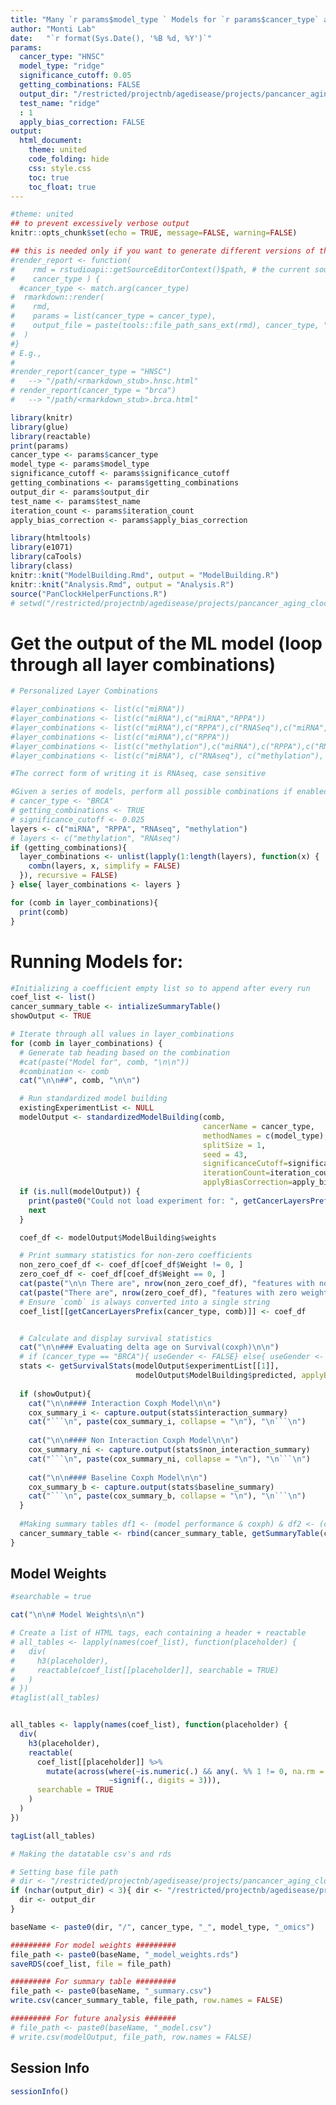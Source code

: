 ```yaml
---
title: "Many `r params$model_type ` Models for `r params$cancer_type` across layers"
author: "Monti Lab"
date:   "`r format(Sys.Date(), '%B %d, %Y')`"
params: 
  cancer_type: "HNSC"
  model_type: "ridge"
  significance_cutoff: 0.05
  getting_combinations: FALSE
  output_dir: "/restricted/projectnb/agedisease/projects/pancancer_aging_clocks/results/debug"
  test_name: "ridge"
  : 1
  apply_bias_correction: FALSE
output:
  html_document:
    theme: united
    code_folding: hide
    css: style.css
    toc: true
    toc_float: true
---
```


```r
#theme: united
## to prevent excessively verbose output
knitr::opts_chunk$set(echo = TRUE, message=FALSE, warning=FALSE)
```

```r
## this is needed only if you want to generate different versions of the output html
#render_report <- function(
#    rmd = rstudioapi::getSourceEditorContext()$path, # the current source file
#    cancer_type ) {
  #cancer_type <- match.arg(cancer_type)
#  rmarkdown::render(
#    rmd,
#    params = list(cancer_type = cancer_type),
#    output_file = paste(tools::file_path_sans_ext(rmd), cancer_type, "html", sep = ".")
#  )
#}
# E.g.,
#
#render_report(cancer_type = "HNSC") 
#   --> "/path/<rmarkdown_stub>.hnsc.html"
# render_report(cancer_type = "brca") 
#   --> "/path/<rmarkdown_stub>.brca.html"
```

```r
library(knitr)
library(glue)
library(reactable)
print(params)
cancer_type <- params$cancer_type
model_type <- params$model_type
significance_cutoff <- params$significance_cutoff
getting_combinations <- params$getting_combinations
output_dir <- params$output_dir
test_name <- params$test_name
iteration_count <- params$iteration_count
apply_bias_correction <- params$apply_bias_correction

library(htmltools) 
library(e1071) 
library(caTools) 
library(class)
knitr::knit("ModelBuilding.Rmd", output = "ModelBuilding.R")
knitr::knit("Analysis.Rmd", output = "Analysis.R")
source("PanClockHelperFunctions.R")
# setwd("/restricted/projectnb/agedisease/projects/pancancer_aging_clocks/scripts/GitCore/scripts")
```

# Get the output of the ML model (loop through all layer combinations)
```r
# Personalized Layer Combinations

#layer_combinations <- list(c("miRNA"))
#layer_combinations <- list(c("miRNA"),c("miRNA","RPPA"))
#layer_combinations <- list(c("miRNA"),c("RPPA"),c("RNASeq"),c("miRNA","RPPA"),c("miRNA","RNASeq"),c("RNASeq","RPPA"), c("miRNA","RPPA","RNAseq")) #w/o methylation
#layer_combinations <- list(c("miRNA"),c("RPPA"))
#layer_combinations <- list(c("methylation"),c("miRNA"),c("RPPA"),c("RNAseq"),c("miRNA","RPPA"),c("miRNA","RNAseq"),c("RNAseq","RPPA"), c("miRNA","RPPA","RNAseq"))
#layer_combinations <- list(c("miRNA"), c("RNAseq"), c("methylation"), c("miRNA","RNAseq"), c("miRNA","methylation"))

#The correct form of writing it is RNAseq, case sensitive

#Given a series of models, perform all possible combinations if enabled
# cancer_type <- "BRCA"
# getting_combinations <- TRUE
# significance_cutoff <- 0.025
layers <- c("miRNA", "RPPA", "RNAseq", "methylation")
# layers <- c("methylation", "RNAseq")
if (getting_combinations){
  layer_combinations <- unlist(lapply(1:length(layers), function(x) {
    combn(layers, x, simplify = FALSE)
  }), recursive = FALSE)
} else{ layer_combinations <- layers }

for (comb in layer_combinations){
  print(comb)
}

```
# Running Models for: {.tabset}
```r
#Initializing a coefficient empty list so to append after every run
coef_list <- list()
cancer_summary_table <- intializeSummaryTable()
showOutput <- TRUE

# Iterate through all values in layer_combinations
for (comb in layer_combinations) {
  # Generate tab heading based on the combination
  #cat(paste("Model for", comb, "\n\n"))
  #combination <- comb
  cat("\n\n##", comb, "\n\n")

  # Run standardized model building
  existingExperimentList <- NULL
  modelOutput <- standardizedModelBuilding(comb,
                                           cancerName = cancer_type,
                                           methodNames = c(model_type),
                                           splitSize = 1,
                                           seed = 43,
                                           significanceCutoff=significance_cutoff,
                                           iterationCount=iteration_count,
                                           applyBiasCorrection=apply_bias_correction)
  if (is.null(modelOutput)) { 
    print(paste0("Could not load experiment for: ", getCancerLayersPrefix(cancer_type, comb)))
    next
  }

  coef_df <- modelOutput$ModelBuilding$weights

  # Print summary statistics for non-zero coefficients
  non_zero_coef_df <- coef_df[coef_df$Weight != 0, ]
  zero_coef_df <- coef_df[coef_df$Weight == 0, ]
  cat(paste("\n\n There are", nrow(non_zero_coef_df), "features with non-zero weights in this model.\n\n"))
  cat(paste("There are", nrow(zero_coef_df), "features with zero weight in this model.\n\n"))
  # Ensure `comb` is always converted into a single string
  coef_list[[getCancerLayersPrefix(cancer_type, comb)]] <- coef_df


  # Calculate and display survival statistics
  cat("\n\n### Evaluating delta age on Survival(coxph)\n\n")
  # if (cancer_type == "BRCA"){ useGender <- FALSE} else{ useGender <- TRUE }
  stats <- getSurvivalStats(modelOutput$experimentList[[1]],
                            modelOutput$ModelBuilding$predicted, applyBiasCorrection=apply_bias_correction)
  
  if (showOutput){
    cat("\n\n#### Interaction Coxph Model\n\n")
    cox_summary_i <- capture.output(stats$interaction_summary)
    cat("```\n", paste(cox_summary_i, collapse = "\n"), "\n```\n")
    
    cat("\n\n#### Non Interaction Coxph Model\n\n")
    cox_summary_ni <- capture.output(stats$non_interaction_summary)
    cat("```\n", paste(cox_summary_ni, collapse = "\n"), "\n```\n")
    
    cat("\n\n#### Baseline Coxph Model\n\n")
    cox_summary_b <- capture.output(stats$baseline_summary)
    cat("```\n", paste(cox_summary_b, collapse = "\n"), "\n```\n")
  }
  
  #Making summary tables df1 <- (model performance & coxph) & df2 <- (coefficients and model weight)
  cancer_summary_table <- rbind(cancer_summary_table, getSummaryTable(comb, modelOutput, stats, params=params))
}
```
## Model Weights
```r
#searchable = true

cat("\n\n# Model Weights\n\n")

# Create a list of HTML tags, each containing a header + reactable
# all_tables <- lapply(names(coef_list), function(placeholder) {
#   div(
#     h3(placeholder),
#     reactable(coef_list[[placeholder]], searchable = TRUE)
#   )
# })
#taglist(all_tables)


all_tables <- lapply(names(coef_list), function(placeholder) {
  div(
    h3(placeholder),
    reactable(
      coef_list[[placeholder]] %>% 
        mutate(across(where(~is.numeric(.) && any(. %% 1 != 0, na.rm = TRUE)), 
                      ~signif(., digits = 3))),
      searchable = TRUE
    )
  )
})

tagList(all_tables)
```

```r
# Making the datatable csv's and rds

# Setting base file path
# dir <- "/restricted/projectnb/agedisease/projects/pancancer_aging_clocks/scripts/GitCore/results/"
if (nchar(output_dir) < 3){ dir <- "/restricted/projectnb/agedisease/projects/pancancer_aging_clocks/scripts/GitCore/results" } else{
  dir <- output_dir
}

baseName <- paste0(dir, "/", cancer_type, "_", model_type, "_omics")

######### For model weights #########
file_path <- paste0(baseName, "_model_weights.rds")
saveRDS(coef_list, file = file_path)

######### For summary table #########
file_path <- paste0(baseName, "_summary.csv")
write.csv(cancer_summary_table, file_path, row.names = FALSE)

######### For future analysis #######
# file_path <- paste0(baseName, "_model.csv")
# write.csv(modelOutput, file_path, row.names = FALSE)


```

## Session Info
```r
sessionInfo()
```